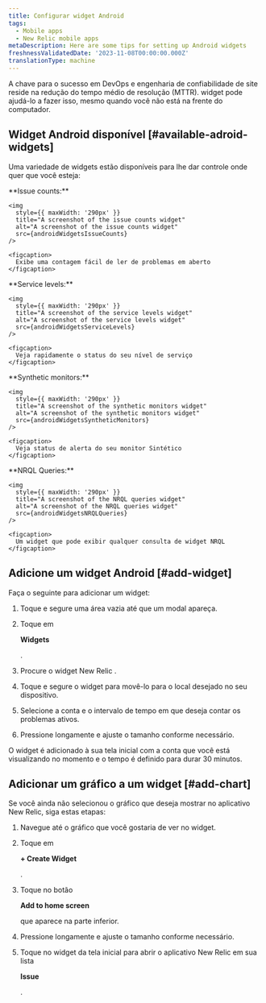 ```yaml
---
title: Configurar widget Android
tags:
  - Mobile apps
  - New Relic mobile apps
metaDescription: Here are some tips for setting up Android widgets
freshnessValidatedDate: '2023-11-08T00:00:00.000Z'
translationType: machine
---
```






A chave para o sucesso em DevOps e engenharia de confiabilidade de site reside na redução do tempo médio de resolução (MTTR). widget pode ajudá-lo a fazer isso, mesmo quando você não está na frente do computador.

## Widget Android disponível [#available-adroid-widgets]

Uma variedade de widgets estão disponíveis para lhe dar controle onde quer que você esteja:

<SideBySide>
  <Side>
    <DNT>
      **Issue counts:**
    </DNT>

    <img
      style={{ maxWidth: '290px' }}
      title="A screenshot of the issue counts widget"
      alt="A screenshot of the issue counts widget"
      src={androidWidgetsIssueCounts}
    />

    <figcaption>
      Exibe uma contagem fácil de ler de problemas em aberto
    </figcaption>
  </Side>

  <Side>
    <DNT>
      **Service levels:**
    </DNT>

    <img
      style={{ maxWidth: '290px' }}
      title="A screenshot of the service levels widget"
      alt="A screenshot of the service levels widget"
      src={androidWidgetsServiceLevels}
    />

    <figcaption>
      Veja rapidamente o status do seu nível de serviço
    </figcaption>
  </Side>

  <Side>
    <DNT>
      **Synthetic monitors:**
    </DNT>

    <img
      style={{ maxWidth: '290px' }}
      title="A screenshot of the synthetic monitors widget"
      alt="A screenshot of the synthetic monitors widget"
      src={androidWidgetsSyntheticMonitors}
    />

    <figcaption>
      Veja status de alerta do seu monitor Sintético
    </figcaption>
  </Side>

  <Side>
    <DNT>
      **NRQL Queries:**
    </DNT>

    <img
      style={{ maxWidth: '290px' }}
      title="A screenshot of the NRQL queries widget"
      alt="A screenshot of the NRQL queries widget"
      src={androidWidgetsNRQLQueries}
    />

    <figcaption>
      Um widget que pode exibir qualquer consulta de widget NRQL
    </figcaption>
  </Side>
</SideBySide>

## Adicione um widget Android [#add-widget]

Faça o seguinte para adicionar um widget:

1. Toque e segure uma área vazia até que um modal apareça.

2. Toque em

   <DNT>**Widgets**</DNT>

   .

3. Procure o widget New Relic .

4. Toque e segure o widget para movê-lo para o local desejado no seu dispositivo.

5. Selecione a conta e o intervalo de tempo em que deseja contar os problemas ativos.

6. Pressione longamente e ajuste o tamanho conforme necessário.

O widget é adicionado à sua tela inicial com a conta que você está visualizando no momento e o tempo é definido para durar 30 minutos.

## Adicionar um gráfico a um widget [#add-chart]

Se você ainda não selecionou o gráfico que deseja mostrar no aplicativo New Relic, siga estas etapas:

1. Navegue até o gráfico que você gostaria de ver no widget.

2. Toque em

   <DNT>**+ Create Widget**</DNT>

   .

3. Toque no botão

   <DNT>**Add to home screen**</DNT>

   que aparece na parte inferior.

4. Pressione longamente e ajuste o tamanho conforme necessário.

5. Toque no widget da tela inicial para abrir o aplicativo New Relic em sua lista

   <DNT>**Issue**</DNT>

   .